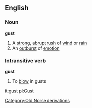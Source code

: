 ==English==
===Noun===
'''gust'''
#A [[strong]], [[abrupt]] [[rush]] of [[wind]] or [[rain]]
#An [[outburst]] of [[emotion]]
===Intransitive verb===
'''gust'''
#To [[blow]] in gusts
[[Category:Old Norse derivations]]

[[it:gust]]
[[pl:Gust]]